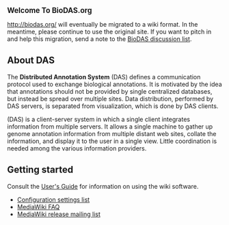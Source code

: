 <big>'''Welcome To BioDAS.org'''</big>

http://biodas.org/ will eventually be migrated to a wiki format. In the meantime, please continue to use the original site. If you want to pitch in and help this migration, send a note to the [http://lists.open-bio.org/mailman/listinfo/das2 BioDAS discussion list].

== About DAS ==

The <b>Distributed Annotation System</b> (DAS) defines a communication protocol used 
to exchange biological annotations. It is motivated by the idea that annotations 
should not be provided by single centralized databases, but instead be spread 
over multiple sites. Data distribution, performed by DAS servers, is separated
from visualization, which is done by DAS clients.

(DAS) is a client-server system in which a single client integrates information from 
multiple servers. It allows a single machine to gather up genome annotation 
information from multiple distant web sites, collate the information, and display it
to the user in a single view. Little coordination is needed among the various 
information providers.



== Getting started ==

Consult the [http://meta.wikimedia.org/wiki/Help:Contents User's Guide] for information on using the wiki software.

* [http://www.mediawiki.org/wiki/Help:Configuration_settings Configuration settings list]
* [http://www.mediawiki.org/wiki/Help:FAQ MediaWiki FAQ]
* [http://mail.wikimedia.org/mailman/listinfo/mediawiki-announce MediaWiki release mailing list]